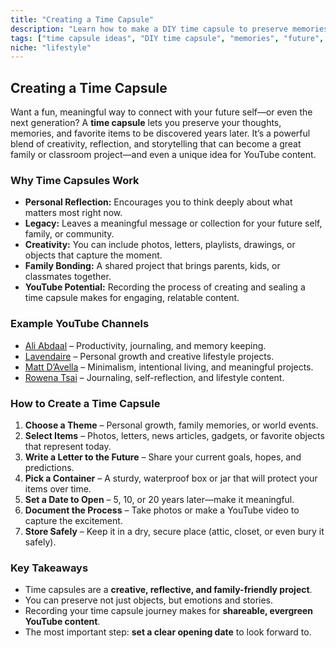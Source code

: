 ```yaml
---
title: "Creating a Time Capsule"
description: "Learn how to make a DIY time capsule to preserve memories, family moments, and personal growth for the future."
tags: ["time capsule ideas", "DIY time capsule", "memories", "future", "family time capsule project", "memory keeping"]
niche: "lifestyle"
---
```


## Creating a Time Capsule

Want a fun, meaningful way to connect with your future self—or even the next generation? A **time capsule** lets you preserve your thoughts, memories, and favorite items to be discovered years later. It’s a powerful blend of creativity, reflection, and storytelling that can become a great family or classroom project—and even a unique idea for YouTube content.

### Why Time Capsules Work

- **Personal Reflection:** Encourages you to think deeply about what matters most right now.  
- **Legacy:** Leaves a meaningful message or collection for your future self, family, or community.  
- **Creativity:** You can include photos, letters, playlists, drawings, or objects that capture the moment.  
- **Family Bonding:** A shared project that brings parents, kids, or classmates together.  
- **YouTube Potential:** Recording the process of creating and sealing a time capsule makes for engaging, relatable content.  

### Example YouTube Channels

- [Ali Abdaal](https://www.youtube.com/@aliabdaal) – Productivity, journaling, and memory keeping.  
- [Lavendaire](https://www.youtube.com/@lavendaire) – Personal growth and creative lifestyle projects.  
- [Matt D’Avella](https://www.youtube.com/@mattdavella) – Minimalism, intentional living, and meaningful projects.  
- [Rowena Tsai](https://www.youtube.com/@rowenatsai) – Journaling, self-reflection, and lifestyle content.  

### How to Create a Time Capsule

1. **Choose a Theme** – Personal growth, family memories, or world events.  
2. **Select Items** – Photos, letters, news articles, gadgets, or favorite objects that represent today.  
3. **Write a Letter to the Future** – Share your current goals, hopes, and predictions.  
4. **Pick a Container** – A sturdy, waterproof box or jar that will protect your items over time.  
5. **Set a Date to Open** – 5, 10, or 20 years later—make it meaningful.  
6. **Document the Process** – Take photos or make a YouTube video to capture the excitement.  
7. **Store Safely** – Keep it in a dry, secure place (attic, closet, or even bury it safely).  

### Key Takeaways

- Time capsules are a **creative, reflective, and family-friendly project**.  
- You can preserve not just objects, but emotions and stories.  
- Recording your time capsule journey makes for **shareable, evergreen YouTube content**.  
- The most important step: **set a clear opening date** to look forward to.  
